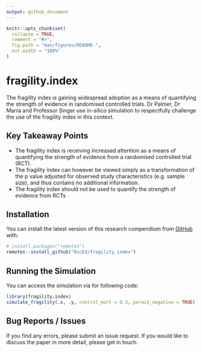 ```yaml
---
output: github_document
---
```


<!-- README.md is generated from README.Rmd. Please edit that file -->

```r
knitr::opts_chunk$set(
  collapse = TRUE,
  comment = "#>",
  fig.path = "man/figures/README-",
  out.width = "100%"
)
```

# fragility.index

<!-- badges: start -->
<!-- badges: end -->

The fragility index is gaining widespread adoption as a means of quantifying the strength of evidence in randomised controlled trials. Dr Palmer, Dr Marra and Professor Singer use in-silico simulation to respectfully challenge the use of the fragility index in this context.

## Key Takeaway Points

- The fragility index is receiving increased attention as a means of quantifying the strength of evidence from a randomised controlled trial (RCT).
- The fragility index can however be viewed simply as a transformation of the p value adjusted for observed study characteristics (e.g. sample size), and thus contains no additional information.
- The fragility index should not be used to quantify the strength of evidence from RCTs

## Installation

You can install the latest version of this research compendium from [GitHub](https://github.com/) with:

``` r
# install.packages("remotes")
remotes::install_github("DocEd/fragility.index")
```
## Running the Simulation

You can access the simulation via for following code:

```r
library(fragility.index)
simulate_fragility(.x, .y, control_mort = 0.3, permit_negative = TRUE)
```

## Bug Reports / Issues

If you find any errors, please submit an issue request. If you would like to discuss the paper in more detail, please get in touch.